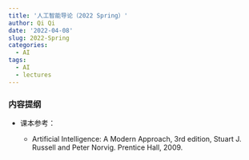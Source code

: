 ```yaml
---
title: '人工智能导论（2022 Spring）'
author: Qi Qi
date: '2022-04-08'
slug: 2022-Spring
categories:
  - AI
tags:
  - AI
  - lectures
---
```


### 内容提纲




* 课本参考：

  -   Artificial Intelligence: A Modern Approach, 3rd edition, Stuart J. Russell
    and Peter Norvig. Prentice Hall, 2009.
